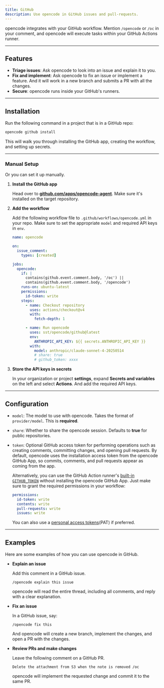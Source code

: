```yaml
---
title: GitHub
description: Use opencode in GitHub issues and pull-requests.
---
```


opencode integrates with your GitHub workflow. Mention `/opencode` or `/oc` in your comment, and opencode will execute tasks within your GitHub Actions runner.

---

## Features

- **Triage issues**: Ask opencode to look into an issue and explain it to you.
- **Fix and implement**: Ask opencode to fix an issue or implement a feature. And it will work in a new branch and submits a PR with all the changes.
- **Secure**: opencode runs inside your GitHub's runners.

---

## Installation

Run the following command in a project that is in a GitHub repo:

```bash
opencode github install
```

This will walk you through installing the GitHub app, creating the workflow, and setting up secrets.

---

### Manual Setup

Or you can set it up manually.

1. **Install the GitHub app**

   Head over to [**github.com/apps/opencode-agent**](https://github.com/apps/opencode-agent). Make sure it's installed on the target repository.

2. **Add the workflow**

   Add the following workflow file to `.github/workflows/opencode.yml` in your repo. Make sure to set the appropriate `model` and required API keys in `env`.

   ```yml title=".github/workflows/opencode.yml" {24,26}
   name: opencode

   on:
     issue_comment:
       types: [created]

   jobs:
     opencode:
       if: |
         contains(github.event.comment.body, '/oc') ||
         contains(github.event.comment.body, '/opencode')
       runs-on: ubuntu-latest
       permissions:
         id-token: write
       steps:
         - name: Checkout repository
           uses: actions/checkout@v4
           with:
             fetch-depth: 1

         - name: Run opencode
           uses: sst/opencode/github@latest
           env:
             ANTHROPIC_API_KEY: ${{ secrets.ANTHROPIC_API_KEY }}
           with:
             model: anthropic/claude-sonnet-4-20250514
             # share: true
             # github_token: xxxx
   ```

3. **Store the API keys in secrets**

   In your organization or project **settings**, expand **Secrets and variables** on the left and select **Actions**. And add the required API keys.

---

## Configuration

- `model`: The model to use with opencode. Takes the format of `provider/model`. This is **required**.
- `share`: Whether to share the opencode session. Defaults to **true** for public repositories.
- `token`: Optional GitHub access token for performing operations such as creating comments, committing changes, and opening pull requests. By default, opencode uses the installation access token from the opencode GitHub App, so commits, comments, and pull requests appear as coming from the app.

  Alternatively, you can use the GitHub Action runner's [built-in `GITHUB_TOKEN`](https://docs.github.com/en/actions/tutorials/authenticate-with-github_token) without installing the opencode GitHub App. Just make sure to grant the required permissions in your workflow:

  ```yaml
  permissions:
    id-token: write
    contents: write
    pull-requests: write
    issues: write
  ```

  You can also use a [personal access tokens](https://docs.github.com/en/authentication/keeping-your-account-and-data-secure/managing-your-personal-access-tokens)(PAT) if preferred.

---

## Examples

Here are some examples of how you can use opencode in GitHub.

- **Explain an issue**

  Add this comment in a GitHub issue.

  ```
  /opencode explain this issue
  ```

  opencode will read the entire thread, including all comments, and reply with a clear explanation.

- **Fix an issue**

  In a GitHub issue, say:

  ```
  /opencode fix this
  ```

  And opencode will create a new branch, implement the changes, and open a PR with the changes.

- **Review PRs and make changes**

  Leave the following comment on a GitHub PR.

  ```
  Delete the attachment from S3 when the note is removed /oc
  ```

  opencode will implement the requested change and commit it to the same PR.
